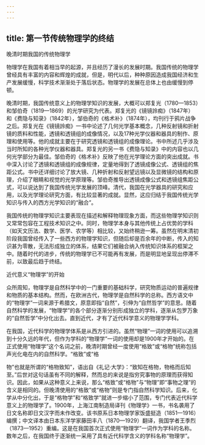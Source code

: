 ```yaml
---
---
---
```

title: 第一节传统物理学的终结
---



晚清时期我国的传统物理学

物理学在我国有着相当早的起源，并且经历了漫长的发展时期。我国传统的物理学曾经具有丰富的内容和辉煌的成就，但是，明代以后，种种原因造成我国经济和生产发展缓慢，科学技术渐渐处于落后状态。物理学的发展在总体上也由缓慢到停顿。

晚清时期，我国传统意义上的物理学知识的发展，大概可以郑复光（1780—1853）和邹伯奇（1819—1869）的光学研究为代表。郑复光的《镜镜詅痴》（1847年）和《费隐与知录》（1842年），邹伯奇的《格术补》（1874年），均刊行于鸦片战争之后。郑复光在《镜镜詅痴》一书中论述了几何光学基本概念，几种反射镜和折射镜的质料和性能，透镜和透镜组的成像情况，以及17种光学仪器和器具的制作、原理和使用等。他的成就主要在于研究透镜和透镜组的成像理论。书中所述几乎涉及当时所知的各种光学仪器和器具。郑复光的另一书《费隐与知录》中的内容也以几何光学部分为最佳。邹伯奇的《格术补》反映了他在光学理论方面的突出成就。书中深入讨论了透镜和透镜组的成像规律，定量地得到了透镜成像公式、透镜组的焦距公式。书中还详细讨论了放大镜、几种折射和反射望远镜以及显微镜的结构和原理，介绍了眼睛和视觉的光学原理等。邹伯奇推导出透镜成像公式和透镜组焦距公式，可以说达到了我国传统光学发展的顶峰。清代，我国在光学器具的研究和应用，以及光学理论研究方面，有比较显著的成就。显然，这应归结于我国传统光学知识与传入的西方光学知识的“融合”。

我国传统的物理学知识主要表现在描述和解释物理现象方面，而这些物理学知识则又常常包容在工程技术知识之中。同时，物理学本身与其他传统上占优势的学科（如天文历法、数学、医学、农学等）相比较，又始终稍逊一筹。虽然在明末清初阶段我国曾经传入了一些西方的物理学知识，但随后却是百余年的中断，传入的知识甚为零散，无法形成独立的体系，结果它们被融合纳入传统知识体系的框架之中。随着时代的进步，传统的物理学已不可能再有发展，而是明显地呈现出停滞不前，以致最后趋于终结。

近代意义“物理学”的开始

众所周知，物理学是自然科学中的一门重要的基础科学，研究物质运动的普遍规律和物质的基本结构。然而，在欧洲古代，物理学是自然科学的总称。西方语文中的“物理学”一词来源于希腊文，原意即指“自然”，引伸为“自然哲学”的意思。随着自然科学的发展，“物理学”的各个部分逐渐分别形成独立的学科，逐渐从包罗万象的“自然哲学”中分化出去。直到近代，才有了近代科学意义的物理学学科。

在我国，近代科学的物理学体系是从西方引进的。虽然“物理”一词的使用可以追溯到十分久远的年代，但作为学科的“物理学”一词的使用却是1900年才开始的。在正式使用“物理学”这个名词之前，晚清时期曾经一度使用“格致”或“格物”统称包括声光化电在内的自然科学。“格致”或“格

物”也就是所谓的“格物致知”，语出自《礼记·大学》：“致知在格物，物格而后知至。”后世对这句话虽有不同的解释，然而总的来说是指穷究事物的原理而获得知识。因此，如果从这种意义上来说，那么“格致”或“格物”与“物理”即“事物之理”的含义是相同的。但晚清使用的“格致”或“格物”则是专门指自然科学知识。后来，化学从中分化出，于是“格物学”和“格致学”就进一步缩小了范围，专门代表近代科学意义上的物理学了。1900年，上海江南制造局译刊《物理学》一书，书名袭用了日文名称即日文汉字而未作改变。该书原系日本物理学家饭盛挺造（1851—1916）编撰；中文译本由日本东洋学家藤田丰八（1870—1929）翻译，我国学者王季烈（1873—1952）重编。这是在我国首次正式使用“物理学”一词作为学科的名称。数年之后，在我国终于逐渐统一采用了具有近代科学含义的学科名称“物理学”。